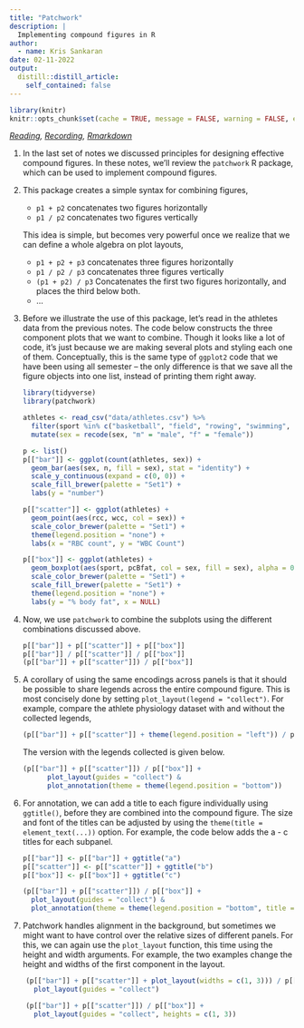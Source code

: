 ```yaml
---
title: "Patchwork"
description: |
  Implementing compound figures in R
author:
  - name: Kris Sankaran
date: 02-11-2022
output:
  distill::distill_article:
    self_contained: false
---
```


```r
library(knitr)
knitr::opts_chunk$set(cache = TRUE, message = FALSE, warning = FALSE, echo = TRUE, fig.height = 5, retina = 4)
```


_[Reading](https://clauswilke.com/dataviz/multi-panel-figures.html), [Recording](https://mediaspace.wisc.edu/media/Week%203%20%5B4%5D%20Patchwork/1_59ftmcdh),  [Rmarkdown](https://github.com/krisrs1128/stat479_s22/blob/main/_posts/2022-02-06-week03-04/week03-04.Rmd)_

1. In the last set of notes we discussed principles for designing effective
compound figures. In these notes, we'll review the `patchwork` R package, which
can be used to implement compound figures.

1. This package creates a simple syntax for combining figures,

    * `p1 + p2` concatenates two figures horizontally
    * `p1 / p2` concatenates two figures vertically
    
    This idea is simple, but becomes very powerful once we realize that we can
    define a whole algebra on plot layouts,
    
    * `p1 + p2 + p3` concatenates three figures horizontally
    * `p1 / p2 / p3` concatenates three figures vertically
    * `(p1 + p2) / p3` Concatenates the first two figures horizontally, and places the third below both.
    * ...

1. Before we illustrate the use of this package, let's read in the athletes data
from the previous notes. The code below constructs the three component plots
that we want to combine. Though it looks like a lot of code, it's just because
we are making several plots and styling each one of them. Conceptually, this is
the same type of `ggplot2` code that we have been using all semester -- the only
difference is that we save all the figure objects into one list, instead of
printing them right away.
    
    ```r
    library(tidyverse)
    library(patchwork)
    
    athletes <- read_csv("data/athletes.csv") %>%
      filter(sport %in% c("basketball", "field", "rowing", "swimming", "tennis", "track (400m)")) %>%
      mutate(sex = recode(sex, "m" = "male", "f" = "female"))
    
    p <- list()
    p[["bar"]] <- ggplot(count(athletes, sex)) +
      geom_bar(aes(sex, n, fill = sex), stat = "identity") +
      scale_y_continuous(expand = c(0, 0)) +
      scale_fill_brewer(palette = "Set1") +
      labs(y = "number")
    
    p[["scatter"]] <- ggplot(athletes) +
      geom_point(aes(rcc, wcc, col = sex)) +
      scale_color_brewer(palette = "Set1") +
      theme(legend.position = "none") +
      labs(x = "RBC count", y = "WBC Count")
    
    p[["box"]] <- ggplot(athletes) +
      geom_boxplot(aes(sport, pcBfat, col = sex, fill = sex), alpha = 0.5) +
      scale_color_brewer(palette = "Set1") +
      scale_fill_brewer(palette = "Set1") +
      theme(legend.position = "none") +
      labs(y = "% body fat", x = NULL)
    ```
  
1. Now, we use `patchwork` to combine the subplots using the different
combinations discussed above.
    
    ```r
    p[["bar"]] + p[["scatter"]] + p[["box"]]
    p[["bar"]] / p[["scatter"]] / p[["box"]]
    (p[["bar"]] + p[["scatter"]]) / p[["box"]]
    ```

1. A corollary of using the same encodings across panels is that it should be
possible to share legends across the entire compound figure. This is most
concisely done by setting `plot_layout(legend = "collect")`. For example,
compare the athlete physiology dataset with and without the collected legends,
    
    ```r
    (p[["bar"]] + p[["scatter"]] + theme(legend.position = "left")) / p[["box"]] # turns legends back on
    ```

    The version with the legends collected is given below.

    ```r
    (p[["bar"]] + p[["scatter"]]) / p[["box"]] +
          plot_layout(guides = "collect") &
          plot_annotation(theme = theme(legend.position = "bottom"))
    ```
  
1. For annotation, we can add a title to each figure individually using
`ggtitle()`, before they are combined into the compound figure. The size and
font of the titles can be adjusted by using the `theme(title =
element_text(...))` option. For example, the code below adds the a - c titles
for each subpanel.
    
    ```r
    p[["bar"]] <- p[["bar"]] + ggtitle("a")
    p[["scatter"]] <- p[["scatter"]] + ggtitle("b")
    p[["box"]] <- p[["box"]] + ggtitle("c")
    
    (p[["bar"]] + p[["scatter"]]) / p[["box"]] +
      plot_layout(guides = "collect") &
      plot_annotation(theme = theme(legend.position = "bottom", title = element_text(size = 10)))
    ```
    
1. Patchwork handles alignment in the background, but sometimes we might want to
have control over the relative sizes of different panels. For this, we can again
use the `plot_layout` function, this time using the height and width arguments.
For example, the two examples change the height and widths of the first
component in the layout.

```r
    (p[["bar"]] + p[["scatter"]] + plot_layout(widths = c(1, 3))) / p[["box"]] +
      plot_layout(guides = "collect")

    (p[["bar"]] + p[["scatter"]]) / p[["box"]] +
      plot_layout(guides = "collect", heights = c(1, 3))
```

